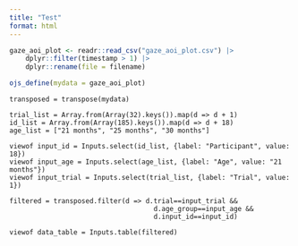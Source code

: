 ```yaml
---
title: "Test"
format: html
---
```


```r
gaze_aoi_plot <- readr::read_csv("gaze_aoi_plot.csv") |> 
	dplyr::filter(timestamp > 1) |> 
	dplyr::rename(file = filename)

ojs_define(mydata = gaze_aoi_plot)
```

```ojs
transposed = transpose(mydata)

trial_list = Array.from(Array(32).keys()).map(d => d + 1)
id_list = Array.from(Array(185).keys()).map(d => d + 18)
age_list = ["21 months", "25 months", "30 months"]

viewof input_id = Inputs.select(id_list, {label: "Participant", value: 18})
viewof input_age = Inputs.select(age_list, {label: "Age", value: "21 months"})
viewof input_trial = Inputs.select(trial_list, {label: "Trial", value: 1})

filtered = transposed.filter(d => d.trial==input_trial && 
									d.age_group==input_age &&
									d.input_id==input_id)

viewof data_table = Inputs.table(filtered)
```